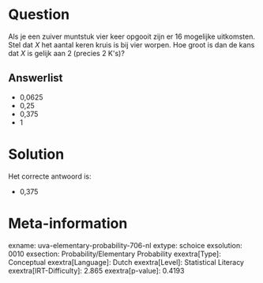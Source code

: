 Question
========

Als je een zuiver muntstuk vier keer opgooit zijn er 16 mogelijke
uitkomsten. Stel dat *X* het aantal keren kruis is bij vier worpen. Hoe
groot is dan de kans dat *X* is gelijk aan 2 (precies 2 K\'s)?

Answerlist
----------

* 0,0625
* 0,25
* 0,375
* 1

Solution
========

Het correcte antwoord is: 

* 0,375

Meta-information
================
exname: uva-elementary-probability-706-nl
extype: schoice
exsolution: 0010
exsection: Probability/Elementary Probability
exextra[Type]: Conceptual
exextra[Language]: Dutch
exextra[Level]: Statistical Literacy
exextra[IRT-Difficulty]: 2.865
exextra[p-value]: 0.4193
